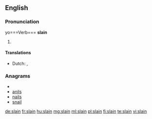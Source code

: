 ==English==

===Pronunciation===yo===Verb===
'''slain'''

# {{past participle of|[[slay]]}}

====Translations====
* Dutch: {{t+|nl|gedood}}, {{t-|nl|vermoord}}

===Anagrams===
* {{alphagram|ailns}}
* [[anils#English|anils]]
* [[nails#English|nails]]
* [[snail#English|snail]]

[[de:slain]]
[[fr:slain]]
[[hu:slain]]
[[mg:slain]]
[[ml:slain]]
[[pl:slain]]
[[fi:slain]]
[[te:slain]]
[[vi:slain]]
